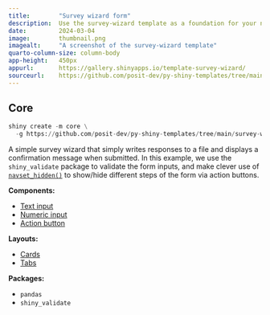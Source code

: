 ```yaml
---
title:        "Survey wizard form"
description:  Use the survey-wizard template as a foundation for your next Shiny app.
date:         2024-03-04
image:        thumbnail.png
imagealt:     "A screenshot of the survey-wizard template"
quarto-column-size: column-body
app-height:   450px
appurl:       https://gallery.shinyapps.io/template-survey-wizard/
sourceurl:    https://github.com/posit-dev/py-shiny-templates/tree/main/survey-wizard
---
```


::: {.panel-tabset .shiny-mode-tabset  group="shiny-app-mode"}
## Core
``` python
shiny create -m core \
  -g https://github.com/posit-dev/py-shiny-templates/tree/main/survey-wizard
```
:::


A simple survey wizard that simply writes responses to a file and displays a confirmation message when submitted.
In this example, we use the `shiny_validate` package to validate the form inputs, and make clever use of [`navset_hidden()`](https://shiny.posit.co/py/api/core/ui.navset_hidden.html) to show/hide different steps of the form via action buttons.


:::: {.grid .tags}
::: {.g-col-4}

**Components:**

* [Text input](/components/inputs/select-single)
* [Numeric input](/components/inputs/numeric-input/)
* [Action button](/components/inputs/action-button)

:::
::: {.g-col-4}

**Layouts:**

* [Cards](/layouts/panels-cards/#content-divided-by-cards)
* [Tabs](/layouts/tabs)

:::
::: {.g-col-4}

**Packages:**

* `pandas`
* `shiny_validate`

:::
::::